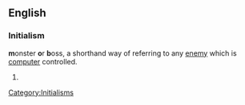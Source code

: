 ==English==

===Initialism===
'''m'''onster '''o'''r '''b'''oss, a shorthand way of referring to any [[enemy]] which is [[computer]] controlled.
# {{defn|English}}

[[Category:Initialisms]]